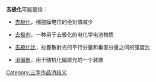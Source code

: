 '''去极化'''可能是指：

* [[去极化|去极化]]，细胞膜电位的绝对值减少

* [[去极剂|去极剂]]，一种用于去极化的电化学电池物质

* [[去极化比|去极化比]]，拉曼散射光的平行分量和垂直分量之间的强度比

* [[消偏器|消偏器]]，用于随机化偏振光的一个装置



{{disambig}}

[[Category:三字作品消歧义|Category:三字作品消歧义]]